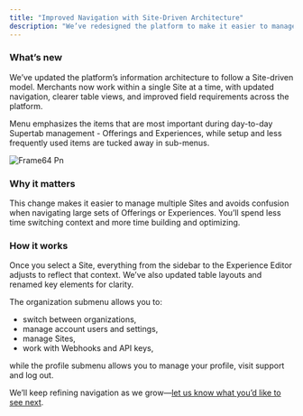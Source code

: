 ```yaml
---
title: "Improved Navigation with Site-Driven Architecture"
description: "We’ve redesigned the platform to make it easier to manage multiple Sites—so you can stay focused and find what you need faster. "
---
```


### **What’s new**

We’ve updated the platform’s information architecture to follow a Site-driven model. Merchants now work within a single Site at a time, with updated navigation, clearer table views, and improved field requirements across the platform.

Menu emphasizes the items that are most important during day-to-day Supertab management - Offerings and Experiences, while setup and less frequently used items are tucked away in sub-menus.

![Frame64 Pn](/images/Frame64.png)

### **Why it matters**

This change makes it easier to manage multiple Sites and avoids confusion when navigating large sets of Offerings or Experiences. You’ll spend less time switching context and more time building and optimizing.

### **How it works**

Once you select a Site, everything from the sidebar to the Experience Editor adjusts to reflect that context. We’ve also updated table layouts and renamed key elements for clarity.

The organization submenu allows you to:

- switch between organizations,
- manage account users and settings,
- manage Sites,
- work with Webhooks and API keys,

while the profile submenu allows you to manage your profile, visit support and log out.

We’ll keep refining navigation as we grow—[let us know what you’d like to see next](mailto:product@supertab.co).